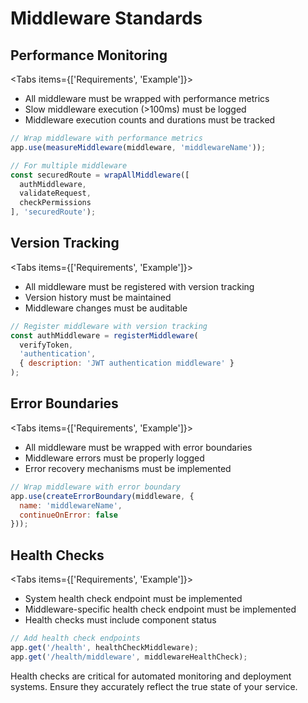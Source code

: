
# Middleware Standards

## Performance Monitoring

<Tabs items={['Requirements', 'Example']}>
  <Tab>
- All middleware must be wrapped with performance metrics
- Slow middleware execution (>100ms) must be logged
- Middleware execution counts and durations must be tracked
  </Tab>
  <Tab>
```javascript
// Wrap middleware with performance metrics
app.use(measureMiddleware(middleware, 'middlewareName'));

// For multiple middleware
const securedRoute = wrapAllMiddleware([
  authMiddleware,
  validateRequest,
  checkPermissions
], 'securedRoute');
```
  </Tab>
</Tabs>

## Version Tracking

<Tabs items={['Requirements', 'Example']}>
  <Tab>
- All middleware must be registered with version tracking
- Version history must be maintained
- Middleware changes must be auditable
  </Tab>
  <Tab>
```javascript
// Register middleware with version tracking
const authMiddleware = registerMiddleware(
  verifyToken,
  'authentication',
  { description: 'JWT authentication middleware' }
);
```
  </Tab>
</Tabs>

## Error Boundaries

<Tabs items={['Requirements', 'Example']}>
  <Tab>
- All middleware must be wrapped with error boundaries
- Middleware errors must be properly logged
- Error recovery mechanisms must be implemented
  </Tab>
  <Tab>
```javascript
// Wrap middleware with error boundary
app.use(createErrorBoundary(middleware, { 
  name: 'middlewareName',
  continueOnError: false
}));
```
  </Tab>
</Tabs>

## Health Checks

<Tabs items={['Requirements', 'Example']}>
  <Tab>
- System health check endpoint must be implemented
- Middleware-specific health check endpoint must be implemented
- Health checks must include component status
  </Tab>
  <Tab>
```javascript
// Add health check endpoints
app.get('/health', healthCheckMiddleware);
app.get('/health/middleware', middlewareHealthCheck);
```
  </Tab>
</Tabs>

<Callout type="info" emoji="ℹ️">
  Health checks are critical for automated monitoring and deployment systems. Ensure they accurately reflect the true state of your service.
</Callout> 